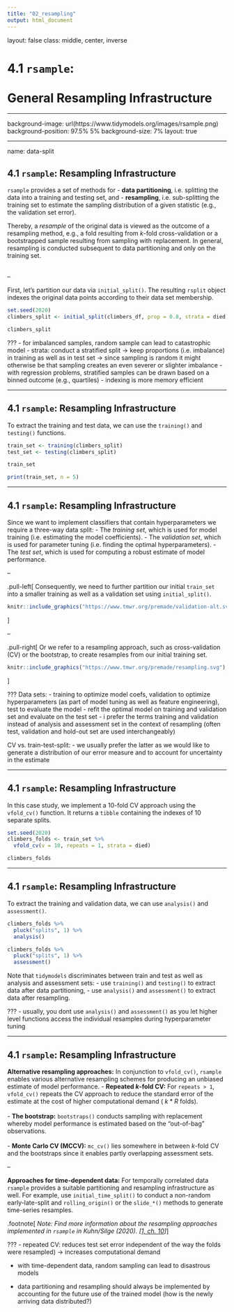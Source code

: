 ```yaml
---
title: "02_resampling"
output: html_document
---
```


layout: false
class: middle, center, inverse

# 4.1 `rsample`:<br><br>General Resampling Infrastructure

---

background-image: url(https://www.tidymodels.org/images/rsample.png)
background-position: 97.5% 5%
background-size: 7%
layout: true

---

name: data-split

## 4.1 `rsample`: Resampling Infrastructure

`rsample` provides a set of methods for 
- **data partitioning**, i.e. splitting the data into a training and testing set, and
- **resampling**, i.e. sub-splitting the training set to estimate the sampling distribution of a given statistic (e.g., the validation set error).

Thereby, a *resample* of the original data is viewed as the outcome of a resampling method, e.g., a fold resulting from $k$-fold cross-validation or a bootstrapped sample resulting from sampling with replacement. In general, resampling is conducted subsequent to data partitioning and only on the training set.
<br><br>

--

First, let's partition our data via `initial_split()`. The resulting `rsplit` object indexes the original data points according to their data set membership.
```r
set.seed(2020)
climbers_split <- initial_split(climbers_df, prop = 0.8, strata = died)

climbers_split
```

???
- for imbalanced samples, random sample can lead to catastrophic model
- strata: conduct a stratified split -> keep proportions (i.e. imbalance) in training as well as in test set -> since sampling is random it might otherwise be that sampling creates an even severer or slighter imbalance
- with regression problems, stratified samples can be drawn based on a binned outcome (e.g., quartiles)
- indexing is more memory efficient

---

## 4.1 `rsample`: Resampling Infrastructure

To extract the training and test data, we can use the `training()` and `testing()` functions.
```r
train_set <- training(climbers_split)
test_set <- testing(climbers_split)

train_set
```
```r
print(train_set, n = 5)
```

---

## 4.1 `rsample`: Resampling Infrastructure

Since we want to implement classifiers that contain hyperparameters we require a three-way data split:
- The *training set*, which is used for model training (i.e. estimating the model coefficients).
- The *validation set*, which is used for parameter tuning (i.e. finding the optimal hyperparameters).
- The *test set*, which is used for computing a robust estimate of model performance.

--

.pull-left[
Consequently, we need to further partition our initial `train_set` into a smaller training as well as a validation set using `initial_split()`.

```r
knitr::include_graphics("https://www.tmwr.org/premade/validation-alt.svg")
```
]

--

.pull-right[
 Or we refer to a resampling approach, such as cross-validation (CV) or the bootstrap, to create resamples from our initial training set.
 
```r
knitr::include_graphics("https://www.tmwr.org/premade/resampling.svg")
```
]

???
Data sets:
- training to optimize model coefs, validation to optimize hyperparameters (as part of model tuning as well as feature engineering), test to evaluate the model
- refit the optimal model on training and validation set and evaluate on the test set
- i prefer the terms training and validation instead of analysis and assessment set in the context of resampling (often test, validation and hold-out set are used interchangeably)

CV vs. train-test-split:
- we usually prefer the latter as we would like to generate a distribution of our error measure and to account for uncertainty in the estimate

---

## 4.1 `rsample`: Resampling Infrastructure

In this case study, we implement a 10-fold CV approach using the `vfold_cv()` function. It returns a `tibble` containing the indexes of 10 separate splits.
```r
set.seed(2020)
climbers_folds <- train_set %>% 
  vfold_cv(v = 10, repeats = 1, strata = died) 

climbers_folds
```

---

## 4.1 `rsample`: Resampling Infrastructure

To extract the training and validation data, we can use `analysis()` and `assessment()`.
```r
climbers_folds %>%
  pluck("splits", 1) %>%
  analysis()
```
```r
climbers_folds %>%
  pluck("splits", 1) %>%
  assessment()
```

Note that `tidymodels` discriminates between train and test as well as analysis and assessment sets:
- use `training()` and `testing()` to extract data after data partitioning,
- use `analysis()` and `assessment()` to extract data after resampling.

???
- usually, you dont use `analysis()` and `assessment()` as you let higher level functions access the individual resamples during hyperparameter tuning

---

## 4.1 `rsample`: Resampling Infrastructure

**Alternative resampling approaches:** In conjunction to `vfold_cv()`, `rsample` enables various alternative resampling schemes for producing an unbiased estimate of model performance. 
- **Repeated $k$-fold CV:** For `repeats > 1`,  `vfold_cv()` repeats the CV approach to reduce the standard error of the estimate at the cost of higher computational demand ( $k*R$ folds).<br><br>
- **The bootstrap:** `bootstraps()` conducts sampling with replacement whereby model performance is estimated based on the "out-of-bag" observations.<br><br>
- **Monte Carlo CV (MCCV):** `mc_cv()` lies somewhere in between $k$-fold CV and the bootstraps since it enables partly overlapping assessment sets.

--

**Approaches for time-dependent data:** For temporally correlated data `rsample` provides a suitable partitioning and resampling infrastructure as well. For example, use `initial_time_split()` to conduct a non-random early-late-split and `rolling_origin()` or the `slide_*()` methods to generate time-series resamples.

.footnote[
*Note: Find more information about the resampling approaches implemented in `rsample` in Kuhn/Silge (2020). [[1, ch. 10](#references)]*
]

???
- repeated CV: reduces test set error independent of the way the folds were resampled) -> increases computational demand

- with time-dependent data, random sampling can lead to disastrous models

- data partitioning and resampling should always be implemented by accounting for the future use of the trained model (how is the newly arriving data distributed?)